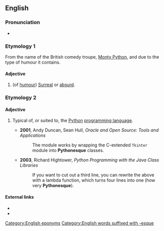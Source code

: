 ==English==

===Pronunciation===
*{{audio|en-uk-Pythonesque.ogg|Audio (UK)}}

===Etymology 1===
From the name of the British comedy troupe, [[Monty Python]], and due to the type of humour it contains.

====Adjective====
{{en-adj}}

# (of [[humour]]) [[surreal|Surreal]] or [[absurd]].

===Etymology 2===

====Adjective====
{{en-adj}}

# {{computing|informal}} Typical of, or suited to, the [[Python]] [[programming language]].
#* '''2001''', Andy Duncan, Sean Hull, ''Oracle and Open Source: Tools and Applications''
#*: The module works by wrapping the C-extended <code>Tkinter</code> module into '''Pythonesque''' classes.
#* '''2003''', Richard Hightower, ''Python Programming with the Java Class Libraries''
#*: If you want to cut out a third line, you can rewrite the above with a lambda function, which turns four lines into one (how very '''Pythonesque''').


====External links====
* {{pedialite|Monty Python}}
* {{pedialite|Monty Python's Flying Circus}}
[[Category:English eponyms]]
[[Category:English words suffixed with -esque]]